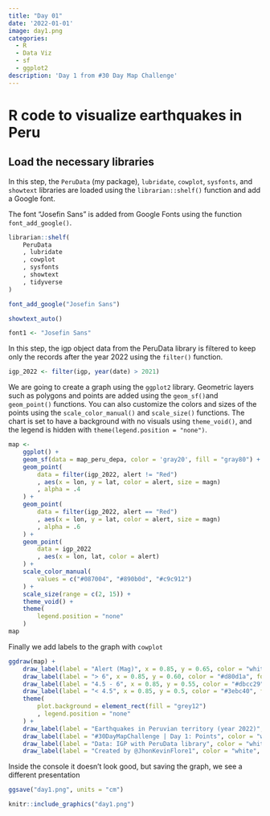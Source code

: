 ```yaml
---
title: "Day 01" 
date: '2022-01-01'
image: day1.png
categories:
  - R
  - Data Viz 
  - sf
  - ggplot2
description: 'Day 1 from #30 Day Map Challenge'
---
```


# R code to visualize earthquakes in Peru

## Load the necessary libraries

In this step, the `PeruData` (my package), `lubridate`, `cowplot`, `sysfonts`, and `showtext` libraries are loaded using the `librarian::shelf()` function and add a Google font.

The font "Josefin Sans" is added from Google Fonts using the function `font_add_google()`.

```r
librarian::shelf(
    PeruData
    , lubridate
    , cowplot
    , sysfonts
    , showtext
    , tidyverse 
)

font_add_google("Josefin Sans")

showtext_auto()

font1 <- "Josefin Sans"
```

In this step, the igp object data from the PeruData library is filtered to keep only the records after the year 2022 using the `filter()` function.

```r
igp_2022 <- filter(igp, year(date) > 2021)
```

We are going to create a graph using the `ggplot2` library. Geometric layers such as polygons and points are added using the `geom_sf()`and `geom_point()` functions. You can also customize the colors and sizes of the points using the `scale_color_manual()` and `scale_size()` functions. The chart is set to have a background with no visuals using `theme_void()`, and the legend is hidden with `theme(legend.position = "none")`.

```r
map <-
    ggplot() +
    geom_sf(data = map_peru_depa, color = 'gray20', fill = "gray80") +
    geom_point(
        data = filter(igp_2022, alert != "Red")
        , aes(x = lon, y = lat, color = alert, size = magn)
        , alpha = .4
    ) +
    geom_point(
        data = filter(igp_2022, alert == "Red")
        , aes(x = lon, y = lat, color = alert, size = magn)
        , alpha = .6
    ) +
    geom_point(
        data = igp_2022
        , aes(x = lon, lat, color = alert)
    ) +
    scale_color_manual(
        values = c("#087004", "#890b0d", "#c9c912")
    ) +
    scale_size(range = c(2, 15)) +
    theme_void() +
    theme(
        legend.position = "none"
    )
map
```

Finally we add labels to the graph with `cowplot`

```r
ggdraw(map) +
    draw_label(label = "Alert (Mag)", x = 0.85, y = 0.65, color = "white", fontfamily = font1,hjust = .6, fontface = "bold", size = 65) +
    draw_label(label = "> 6", x = 0.85, y = 0.60, color = "#d80d1a", fontfamily = font1,hjust = 1, fontface = "bold", size = 65) +
    draw_label(label = "4.5 - 6", x = 0.85, y = 0.55, color = "#dbcc29", fontfamily = font1,hjust = 1, fontface = "bold", size = 65) +
    draw_label(label = "< 4.5", x = 0.85, y = 0.5, color = "#3ebc40", fontfamily = font1, hjust = 1, fontface = "bold", size = 65) +
    theme(
        plot.background = element_rect(fill = "grey12")
        , legend.position = "none"
    ) +
    draw_label(label = "Earthquakes in Peruvian territory (year 2022)", color = "white", hjust = 0, x = 0.02, y = 0.12, fontfamily = font1, size = 32) +
    draw_label(label = "#30DayMapChallenge | Day 1: Points", color = "white", hjust = 0, x = 0.02, y = 0.09, fontfamily = font1, size = 32) +
    draw_label(label = "Data: IGP with PeruData library", color = "white", hjust = 0, x = 0.02, y = 0.06, fontfamily = font1, size = 32) +
    draw_label(label = "Created by @JhonKevinFlore1", color = "white", hjust = 0, x = 0.02, y = 0.03, fontfamily = font1, size = 32)
```

Inside the console it doesn't look good, but saving the graph, we see a different presentation

```r
ggsave("day1.png", units = "cm")
```

```r
knitr::include_graphics("day1.png")
```
